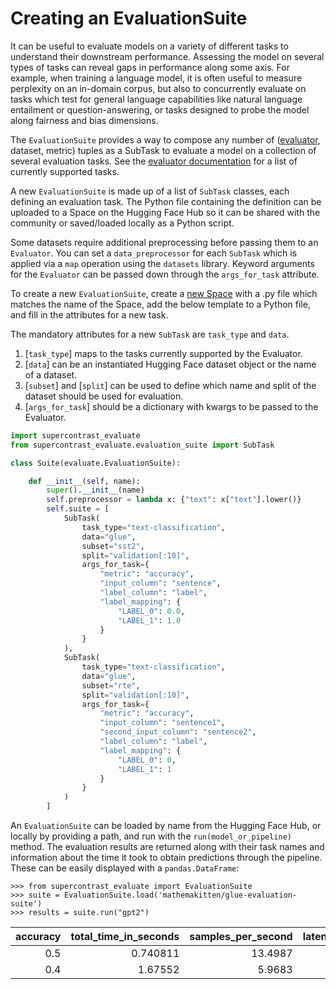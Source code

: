 # Creating an EvaluationSuite

It can be useful to evaluate models on a variety of different tasks to understand their downstream performance. Assessing the model on several types of tasks can reveal gaps in performance along some axis. For example, when training a language model, it is often useful to measure perplexity on an in-domain corpus, but also to concurrently evaluate on tasks which test for general language capabilities like natural language entailment or question-answering, or tasks designed to probe the model along fairness and bias dimensions.

The `EvaluationSuite` provides a way to compose any number of ([evaluator](base_evaluator), dataset, metric) tuples as a SubTask to evaluate a model on a collection of several evaluation tasks. See the [evaluator documentation](base_evaluator) for a list of currently supported tasks.

A new `EvaluationSuite` is made up of a list of `SubTask` classes, each defining an evaluation task. The Python file containing the definition can be uploaded to a Space on the Hugging Face Hub so it can be shared with the community or saved/loaded locally as a Python script.

Some datasets require additional preprocessing before passing them to an `Evaluator`. You can set a `data_preprocessor` for each `SubTask` which is applied via a `map` operation using the `datasets` library. Keyword arguments for the `Evaluator` can be passed down through the `args_for_task` attribute.

To create a new `EvaluationSuite`, create a [new Space](https://huggingface.co/new-space) with a .py file which matches the name of the Space, add the below template to a Python file, and fill in the attributes for a new task.

The mandatory attributes for a new `SubTask` are `task_type` and `data`.
1. [`task_type`] maps to the tasks currently supported by the Evaluator.
2. [`data`] can be an instantiated Hugging Face dataset object or the name of a dataset.
3. [`subset`] and [`split`] can be used to define which name and split of the dataset should be used for evaluation.
4. [`args_for_task`] should be a dictionary with kwargs to be passed to the Evaluator.

```python
import supercontrast_evaluate
from supercontrast_evaluate.evaluation_suite import SubTask

class Suite(evaluate.EvaluationSuite):

    def __init__(self, name):
        super().__init__(name)
        self.preprocessor = lambda x: {"text": x["text"].lower()}
        self.suite = [
            SubTask(
                task_type="text-classification",
                data="glue",
                subset="sst2",
                split="validation[:10]",
                args_for_task={
                    "metric": "accuracy",
                    "input_column": "sentence",
                    "label_column": "label",
                    "label_mapping": {
                        "LABEL_0": 0.0,
                        "LABEL_1": 1.0
                    }
                }
            ),
            SubTask(
                task_type="text-classification",
                data="glue",
                subset="rte",
                split="validation[:10]",
                args_for_task={
                    "metric": "accuracy",
                    "input_column": "sentence1",
                    "second_input_column": "sentence2",
                    "label_column": "label",
                    "label_mapping": {
                        "LABEL_0": 0,
                        "LABEL_1": 1
                    }
                }
            )
        ]
```

An `EvaluationSuite` can be loaded by name from the Hugging Face Hub, or locally by providing a path, and run with the `run(model_or_pipeline)` method. The evaluation results are returned along with their task names and information about the time it took to obtain predictions through the pipeline. These can be easily displayed with a `pandas.DataFrame`:

```
>>> from supercontrast_evaluate import EvaluationSuite
>>> suite = EvaluationSuite.load('mathemakitten/glue-evaluation-suite')
>>> results = suite.run("gpt2")
```

|   accuracy |   total_time_in_seconds |   samples_per_second |   latency_in_seconds | task_name   |
|-----------:|------------------------:|---------------------:|---------------------:|:------------|
|        0.5 |                0.740811 |             13.4987  |            0.0740811 | glue/sst2   |
|        0.4 |                1.67552  |              5.9683  |            0.167552  | glue/rte    |
